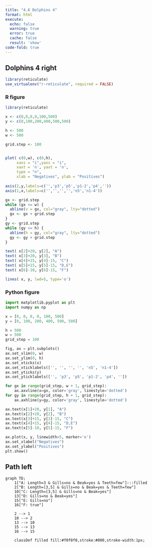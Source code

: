 ```yaml
---
title: "4.6 Dolphins 4"
format: html
execute:
  echo: false
  warning: true
  error: true
  cache: false
  result: 'show'
code-fold: true
---
```


## Dolphins 4 right

```r
library(reticulate)
use_virtualenv("r-reticulate", required = FALSE)
```

### R figure
```r
library(reticulate)

x <- c(0,0,0,0,100,500)
y <- c(0,100,200,400,500,500)

h <- 500 
w <- 500 

grid.step <- 100


plot( c(0,w), c(0,h),  
     xaxs = "i",yaxs = "i",
     xaxt = 'n', yaxt = 'n',
     type = "n",
     xlab = "Negatives", ylab = "Positives")
     
axis(2,y,labels=c('','p3','p5','p1-2','p4',''))
axis(1,x,labels=c('','','','','n5','n1-4'))

gx <- grid.step
while (gx <= w) {
  abline(v = gx, col="gray", lty="dotted")
  gx <- gx + grid.step
}
gy <- grid.step
while (gy <= h) {
  abline(h = gy, col="gray", lty="dotted")
  gy <- gy + grid.step
}

text( x[2]+20, y[2], "A")
text( x[3]+20, y[3], "B")
text( x[4]+15, y[4]-15, "C")
text( x[5]+15, y[5]-15, "D,E")
text( x[6]-10, y[6]-15, "F")

lines( x, y, lwd=5, type='o')

```

### Python figure

```python

import matplotlib.pyplot as plt
import numpy as np

x = [0, 0, 0, 0, 100, 500]
y = [0, 100, 200, 400, 500, 500]

h = 500
w = 500
grid_step = 100

fig, ax = plt.subplots()
ax.set_xlim(0, w)
ax.set_ylim(0, h)
ax.set_xticks(x)
ax.set_xticklabels(['', '', '', '', 'n5', 'n1-4'])
ax.set_yticks(y)
ax.set_yticklabels(['', 'p3', 'p5', 'p1-2', 'p4', ''])

for gx in range(grid_step, w + 1, grid_step):
    ax.axvline(x=gx, color='gray', linestyle='dotted')
for gy in range(grid_step, h + 1, grid_step):
    ax.axhline(y=gy, color='gray', linestyle='dotted')

ax.text(x[1]+20, y[1], "A")
ax.text(x[2]+20, y[2], "B")
ax.text(x[3]+15, y[3]-15, "C")
ax.text(x[4]+15, y[4]-15, "D,E")
ax.text(x[5]-10, y[5]-15, "F")

ax.plot(x, y, linewidth=5, marker='o')
ax.set_xlabel("Negatives")
ax.set_ylabel("Positives")
plt.show()


```

## Path left

```mermaid

graph TD;
    1["A: Length=3 & Gills=no & Beak=yes & Teeth=few"]:::filled
    2["B: Length=[3,5] & Gills=no & Beak=yes & Teeth=few"]
    10["C: Length=[3,5] & Gills=no & Beak=yes"]
    13["D: Gills=no & Beak=yes"]
    15["E: Gills=no"]
    16["F: true"]

    2 --> 1
    10 --> 2
    13 --> 10
    15 --> 13
    16 --> 15

    classDef filled fill:#f0f0f0,stroke:#000,stroke-width:1px;

```